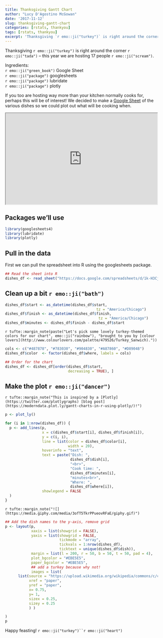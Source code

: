 ```yaml
---
title: Thanksgiving Gantt Chart
author: "Lucy D'Agostino McGowan"
date: '2017-11-12'
slug: thanksgiving-gantt-chart
categories: [rstats, thankyou]
tags: [rstats, thankyou]
excerpt: 'Thanksgiving `r emo::ji("turkey")` is right around the corner `r emo::ji("tada")` -- this year we are hosting 17 people `r emo::ji("scream")`. If you too are hosting way more than your kitchen normally cooks for, perhaps this will be of interest!'
---
```


Thanksgiving `r emo::ji("turkey")` is right around the corner `r emo::ji("tada")` -- this year we are hosting 17 people `r emo::ji("scream")`. 

::: column-margin
Ingredients:  
`r emo::ji("green_book")` Google Sheet  
`r emo::ji("package")` googlesheets  
`r emo::ji("package")` lubridate  
`r emo::ji("package")` plotly
:::

If you too are hosting way more than your kitchen normally cooks for, perhaps this will be of interest! We decided to make a [Google Sheet](https://docs.google.com/spreadsheets/d/1k-H3CjkQRQJv7Ni8SA9Ghse8Y-kuKSLVAV4R4w4xXRE/edit?usp=sharing) of the various dishes so we could plot out what will be cooking when.

<iframe width = "500" height = "300" src="https://docs.google.com/spreadsheets/d/e/2PACX-1vQPxkGgwYI7gP8uhFPogzE2uEk5IH4mvMay7HdUnJzp38kUOPzSORO7Est5o-V8eSVYBGb6fv7XVKS0/pubhtml?widget=true&amp;headers=false"></iframe>

## Packages we'll use

```r
library(googlesheets4)
library(lubridate)
library(plotly)
```

## Pull in the data

First we can pull the spreadsheet into R using the googlesheets package.

```r
## Read the sheet into R
dishes_df <- read_sheet("https://docs.google.com/spreadsheets/d/1k-H3CjkQRQJv7Ni8SA9Ghse8Y-kuKSLVAV4R4w4xXRE/edit?usp=sharing")
```

## Clean up a bit `r emo::ji("bath")`

```r
dishes_df$start <- as_datetime(dishes_df$start,
                                          tz = "America/Chicago")
dishes_df$finish <- as_datetime(dishes_df$finish,
                                           tz = "America/Chicago")
dishes_df$minutes <- dishes_df$finish - dishes_df$start
```

`r tufte::margin_note(paste("Let's pick some lovely turkey-themed colors for our chart", emo::ji("rainbow"), "brought to you by [colour lovers](http://www.colourlovers.com/palette/479526/Turkey_Sanwich)."))`
```r
cols <- c("#487878", "#783030", "#904830", "#A87860", "#D89048")
dishes_df$color  <- factor(dishes_df$where, labels = cols)

## Order for the chart
dishes_df <- dishes_df[order(dishes_df$start,
                             decreasing = TRUE), ]
```

## Make the plot `r emo::ji("dancer")`

`r tufte::margin_note("This is inspired by a [Plotly](https://twitter.com/plotlygraphs) [blog post](https://moderndata.plot.ly/gantt-charts-in-r-using-plotly/)!")`
```r
p <- plot_ly()

for (i in 1:nrow(dishes_df)) {
  p <- add_lines(p,
                 x = c(dishes_df$start[i], dishes_df$finish[i]), 
                 y = c(i, i), 
                 line = list(color = dishes_df$color[i],
                             width = 20),
                 hoverinfo = "text",
                 text = paste("Dish: ",
                              dishes_df$dish[i],
                              "<br>",
                              "Cook time: ",
                              dishes_df$minutes[i],
                              "minutes<br>",
                              "Where: ",
                              dishes_df$where[i]),
                 showlegend = FALSE
  ) 
}
```

`r tufte::margin_note("![](https://media.giphy.com/media/3ofT5TkrPPueovRFaE/giphy.gif)")`
```r
## Add the dish names to the y-axis, remove grid
p <- layout(p,
            xaxis = list(showgrid = FALSE),
            yaxis = list(showgrid = FALSE, 
                         tickmode = "array",
                         tickvals = 1:nrow(dishes_df),
                         ticktext = unique(dishes_df$dish)),
            margin = list(l = 200, r = 50, b = 50, t = 50, pad = 4),
            plot_bgcolor = "#EBE5E5",
            paper_bgcolor = "#EBE5E5",
            ## add a turkey because why not!
            images = list(
      list(source = "https://upload.wikimedia.org/wikipedia/commons/c/c9/Twemoji2_1f983.svg",
           xref = "paper",
           yref = "paper",
           x= 0.75,
           y= 1,
           sizex = 0.25,
           sizey = 0.25
           ) )

)
p
```

Happy feasting! `r emo::ji("turkey")``r emo::ji("heart")`


